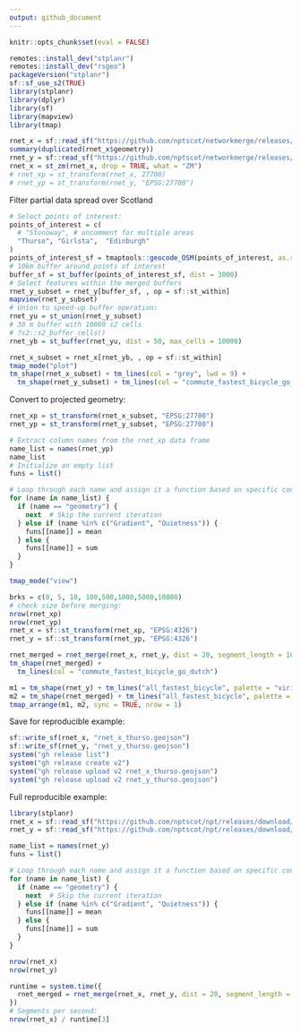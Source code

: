 ```yaml
---
output: github_document
---
```


```r
knitr::opts_chunk$set(eval = FALSE)
```



```r
remotes::install_dev("stplanr")
remotes::install_dev("rsgeo")
packageVersion("stplanr")
sf::sf_use_s2(TRUE)
library(stplanr)
library(dplyr)
library(sf)
library(mapview)
library(tmap)

rnet_x = sf::read_sf("https://github.com/nptscot/networkmerge/releases/download/v0.1/OS_large_route_network_example_edingurgh.geojson")
summary(duplicated(rnet_x$geometry))
rnet_y = sf::read_sf("https://github.com/nptscot/networkmerge/releases/download/v0.1/large_route_network_example_edingurgh.geojson")
rnet_x = st_zm(rnet_x, drop = TRUE, what = "ZM")
# rnet_xp = st_transform(rnet_x, 27700)
# rnet_yp = st_transform(rnet_y, "EPSG:27700")
```

Filter partial data spread over Scotland

```r
# Select points of interest:
points_of_interest = c(
  # "Stonoway", # uncomment for multiple areas
  "Thurso", "Girlsta",  "Edinburgh"
)
points_of_interest_sf = tmaptools::geocode_OSM(points_of_interest, as.sf = TRUE)
# 10km buffer around points of interest
buffer_sf = st_buffer(points_of_interest_sf, dist = 3000)
# Select features within the merged buffers
rnet_y_subset = rnet_y[buffer_sf, , op = sf::st_within]
mapview(rnet_y_subset)
# Union to speed-up buffer operation:
rnet_yu = st_union(rnet_y_subset)
# 30 m buffer with 10000 s2 cells
# ?s2::s2_buffer_cells()
rnet_yb = st_buffer(rnet_yu, dist = 50, max_cells = 10000)

rnet_x_subset = rnet_x[rnet_yb, , op = sf::st_within]
tmap_mode("plot")
tm_shape(rnet_x_subset) + tm_lines(col = "grey", lwd = 9) +
  tm_shape(rnet_y_subset) + tm_lines(col = "commute_fastest_bicycle_go_dutch")
```

Convert to projected geometry:

```r
rnet_xp = st_transform(rnet_x_subset, "EPSG:27700")
rnet_yp = st_transform(rnet_y_subset, "EPSG:27700")
```

```r
# Extract column names from the rnet_xp data frame
name_list = names(rnet_yp)
name_list
# Initialize an empty list
funs = list()

# Loop through each name and assign it a function based on specific conditions
for (name in name_list) {
  if (name == "geometry") {
    next  # Skip the current iteration
  } else if (name %in% c("Gradient", "Quietness")) {
    funs[[name]] = mean
  } else {
    funs[[name]] = sum
  }
}

```


```r
tmap_mode("view")

brks = c(0, 5, 10, 100,500,1000,5000,10000)
# check size before merging:
nrow(rnet_xp)
nrow(rnet_yp)
rnet_x = sf::st_transform(rnet_xp, "EPSG:4326")
rnet_y = sf::st_transform(rnet_yp, "EPSG:4326")

rnet_merged = rnet_merge(rnet_x, rnet_y, dist = 20, segment_length = 10, funs = funs, max_angle_diff = 20, crs = "EPSG:27700") 
tm_shape(rnet_merged) +
  tm_lines(col = "commute_fastest_bicycle_go_dutch")

m1 = tm_shape(rnet_y) + tm_lines("all_fastest_bicycle", palette = "viridis", lwd = 5, breaks = brks)
m2 = tm_shape(rnet_merged) + tm_lines("all_fastest_bicycle", palette = "viridis", lwd = 5, breaks = brks)
tmap_arrange(m1, m2, sync = TRUE, nrow = 1)
```

Save for reproducible example:

```r
sf::write_sf(rnet_x, "rnet_x_thurso.geojson")
sf::write_sf(rnet_y, "rnet_y_thurso.geojson")
system("gh release list")
system("gh release create v2")
system("gh release upload v2 rnet_x_thurso.geojson")
system("gh release upload v2 rnet_y_thurso.geojson")

```

Full reproducible example:

```r
library(stplanr)
rnet_x = sf::read_sf("https://github.com/nptscot/npt/releases/download/v2/rnet_x_thurso.geojson")
rnet_y = sf::read_sf("https://github.com/nptscot/npt/releases/download/v2/rnet_y_thurso.geojson")

name_list = names(rnet_y)
funs = list()

# Loop through each name and assign it a function based on specific conditions
for (name in name_list) {
  if (name == "geometry") {
    next  # Skip the current iteration
  } else if (name %in% c("Gradient", "Quietness")) {
    funs[[name]] = mean
  } else {
    funs[[name]] = sum
  }
}

nrow(rnet_x)
nrow(rnet_y)

runtime = system.time({
  rnet_merged = rnet_merge(rnet_x, rnet_y, dist = 20, segment_length = 10, funs = funs, max_angle_diff = 20)
})
# Segments per second:
nrow(rnet_x) / runtime[3]
```

